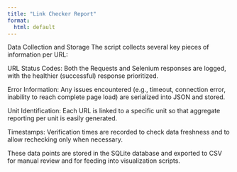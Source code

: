 ```yaml
---
title: "Link Checker Report"
format:
  html: default
---
```


Data Collection and Storage
The script collects several key pieces of information per URL:

URL Status Codes:
Both the Requests and Selenium responses are logged, with the healthier (successful) response prioritized.

Error Information:
Any issues encountered (e.g., timeout, connection error, inability to reach complete page load) are serialized into JSON and stored.

Unit Identification:
Each URL is linked to a specific unit so that aggregate reporting per unit is easily generated.

Timestamps:
Verification times are recorded to check data freshness and to allow rechecking only when necessary.

These data points are stored in the SQLite database and exported to CSV for manual review and for feeding into visualization scripts.